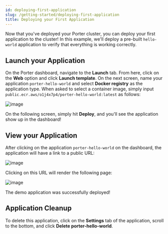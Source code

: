 ```yaml
---
id: deploying-first-application
slug: /getting-started/deploying-first-application
title: Deploying your First Application
---
```


Now that you've deployed your Porter cluster, you can deploy your first application to the cluster! In this example, we'll deploy a pre-built `hello-world` application to verify that everything is working correctly.

## Launch your Application

On the Porter dashboard, navigate to the **Launch** tab. From here, click on the **Web** option and click **Launch template**. On the next screen, name your application `porter-hello-world` and select **Docker registry** as the application type. When asked to select a container image, simply input `public.ecr.aws/o1j4x7p4/porter-hello-world:latest` as follows:

![image](https://imagedelivery.net/l4LYM_vOYKe7O1NCT_Nc_g/013a75ef-870b-4241-0ca1-699cb04c8a00/large)

On the following screen, simply hit **Deploy**, and you'll see the application show up in the dashboard!

## View your Application

After clicking on the application `porter-hello-world` on the dashboard, the application will have a link to a public URL:

![image](https://imagedelivery.net/l4LYM_vOYKe7O1NCT_Nc_g/7443b5f4-2e81-4116-1bd7-043ddafdb400/large)

Clicking on this URL will render the following page:

![image](https://imagedelivery.net/l4LYM_vOYKe7O1NCT_Nc_g/3d2660b9-8cf1-4bd8-e8a8-b431c412c500/large)

The demo application was successfully deployed!

## Application Cleanup

To delete this application, click on the **Settings** tab of the application, scroll to the bottom, and click **Delete porter-hello-world**.
